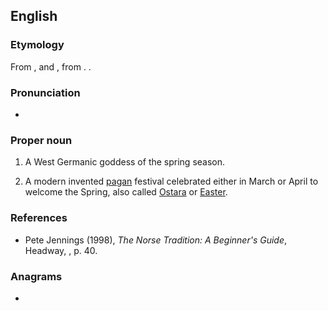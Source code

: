 ==English==

===Etymology===
From {{lbor|en|ang|Ēostre|}}, {{m|ang|Ēastre||a word referring to "the rising dawn" to indicate the season of Spring}} and {{m|ang|ēastre||Easter}}, from {{der|en|gem-pro|*Austrǭ||Easter, springtime}}. {{doublet|en|Easter}}.

===Pronunciation===
* {{ang-IPA|Eostre}}

===Proper noun===
{{en-proper noun}}
{{wikipedia}}

# A West Germanic goddess of the spring season.
# {{lb|en|paganism}} A modern invented [[pagan]] festival celebrated either in March or April to welcome the Spring, also called [[Ostara]] or [[Easter]].

===References===
* Pete Jennings (1998), ''The Norse Tradition: A Beginner's Guide'', Headway, {{ISBN|0-340-72082-4}}, p. 40.

===Anagrams===
* {{anagrams|en|a=eeorst|Rosete|STEREO|e-store|erotes|stereo|stereo-}}

{{C|en|Festivals}}